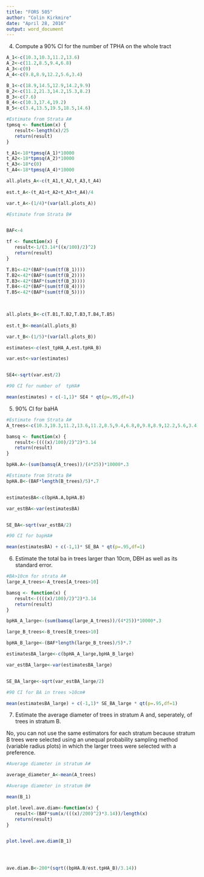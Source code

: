 ```yaml
---
title: "FORS 505"
author: "Colin Kirkmire"
date: "April 28, 2016"
output: word_document
---
```


(4) Compute a 90% CI for the number of TPHA on the whole tract
```r

A_1<-c(10.3,10.3,11.2,13.6)
A_2<-c(11.2,8.5,9.4,6.8)
A_3<-c(0)
A_4<-c(9.8,8.9,12.2,5.6,3.4)

B_1<-c(18.9,14.5,12.9,14.2,9.9)
B_2<-c(11.2,21.3,14.2,15.3,8.2)
B_3<-c(7.6)
B_4<-c(10.3,17.4,19.2)
B_5<-c(3.4,13.5,19.5,18.5,14.6)

```


```r
#Estimate from Strata A#
tpmsq <- function(x) {
   result<-length(x)/25
   return(result)
}

t_A1<-18*tpmsq(A_1)*10000
t_A2<-18*tpmsq(A_2)*10000
t_A3<-18*c(0)
t_A4<-18*tpmsq(A_4)*10000

all.plots_A<-c(t_A1,t_A2,t_A3,t_A4)
  
est.t_A<-(t_A1+t_A2+t_A3+t_A4)/4

var.t_A<-(1/4)*(var(all.plots_A))

```

```r
#Estimate from Strata B#


BAF<-4

tf <- function(x) {
   result<-1/(3.14*((x/100)/2)^2)
   return(result)
}

T.B1<-42*(BAF*(sum(tf(B_1))))
T.B2<-42*(BAF*(sum(tf(B_2))))
T.B3<-42*(BAF*(sum(tf(B_3))))
T.B4<-42*(BAF*(sum(tf(B_4))))
T.B5<-42*(BAF*(sum(tf(B_5))))
    


all.plots_B<-c(T.B1,T.B2,T.B3,T.B4,T.B5)
  
est.t_B<-mean(all.plots_B)

var.t_B<-(1/5)*(var(all.plots_B))

```


```r
estimates<-c(est_tpHA_A,est.tpHA_B)

var.est<-var(estimates)


SE4<-sqrt(var.est/2)

#90 CI for number of  tpHA#

mean(estimates) + c(-1,1)* SE4 * qt(p=.95,df=1)

```

(5) 90% CI for baHA

```r
#Estimate from Strata A#
A_trees<-c(10.3,10.3,11.2,13.6,11.2,8.5,9.4,6.8,0,9.8,8.9,12.2,5.6,3.4)

bamsq <- function(x) {
   result<-((((x)/100)/2)^2)*3.14
   return(result)
}

bpHA.A<-(sum(bamsq(A_trees))/(4*25))*10000*.3

#Estimate from Strata B#
bpHA.B<-(BAF*length(B_trees)/5)*.7


estimatesBA<-c(bpHA.A,bpHA.B)

var_estBA<-var(estimatesBA)


SE_BA<-sqrt(var_estBA/2)

#90 CI for bapHA#

mean(estimatesBA) + c(-1,1)* SE_BA * qt(p=.95,df=1)

```

(6) Estimate the total ba in trees larger than 10cm, DBH as well as its standard error.
```r
#BA>10cm for strata A#
large_A_trees<-A_trees[A_trees>10]

bamsq <- function(x) {
   result<-((((x)/100)/2)^2)*3.14
   return(result)
}

bpHA_A_large<-(sum(bamsq(large_A_trees))/(4*25))*10000*.3

large_B_trees<-B_trees[B_trees>10]

bpHA_B_large<-(BAF*length(large_B_trees)/5)*.7

estimatesBA_large<-c(bpHA_A_large,bpHA_B_large)

var_estBA_large<-var(estimatesBA_large)


SE_BA_large<-sqrt(var_estBA_large/2)

#90 CI for BA in trees >10cm#

mean(estimatesBA_large) + c(-1,1)* SE_BA_large * qt(p=.95,df=1)

```


(7) Estimate the average diameter of trees in stratum A and, seperately, of trees in stratum B.


No, you can not use the same estimators for each stratum because stratum B trees were selected using an unequal probability sampling method (variable radius plots) in which the larger trees were selected with a preference.

```r
#Average diameter in stratum A#

average_diameter_A<-mean(A_trees)

#Average diameter in stratum B#

mean(B_1)

plot.level.ave.diam<-function(x) {
   result<-(BAF*sum(x/(((x)/200)^2)*3.14))/length(x)
   return(result)
}


plot.level.ave.diam(B_1)




ave.diam.B<-200*(sqrt((bpHA.B/est.tpHA_B)/3.14))
```










